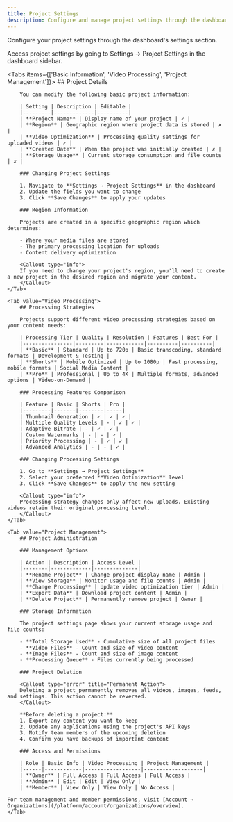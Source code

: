 ```yaml
---
title: Project Settings
description: Configure and manage project settings through the dashboard
---
```



Configure your project settings through the dashboard's settings section.

<Callout type="info">
Access project settings by going to Settings → Project Settings in the dashboard sidebar.
</Callout>

<Tabs items={['Basic Information', 'Video Processing', 'Project Management']}>
    <Tab value="Basic Information">
        ## Project Details
        
        You can modify the following basic project information:

        | Setting | Description | Editable |
        |---------|-------------|----------|
        | **Project Name** | Display name of your project | ✓ |
        | **Region** | Geographic region where project data is stored | ✗ |
        | **Video Optimization** | Processing quality settings for uploaded videos | ✓ |
        | **Created Date** | When the project was initially created | ✗ |
        | **Storage Usage** | Current storage consumption and file counts | ✗ |

        ### Changing Project Settings

        1. Navigate to **Settings → Project Settings** in the dashboard
        2. Update the fields you want to change
        3. Click **Save Changes** to apply your updates

        ### Region Information

        Projects are created in a specific geographic region which determines:

        - Where your media files are stored
        - The primary processing location for uploads
        - Content delivery optimization

        <Callout type="info">
        If you need to change your project's region, you'll need to create a new project in the desired region and migrate your content.
        </Callout>
    </Tab>

    <Tab value="Video Processing">
        ## Processing Strategies

        Projects support different video processing strategies based on your content needs:

        | Processing Tier | Quality | Resolution | Features | Best For |
        |----------------|---------|------------|----------|----------|
        | **Basic** | Standard | Up to 720p | Basic transcoding, standard formats | Development & Testing |
        | **Shorts** | Mobile Optimized | Up to 1080p | Fast processing, mobile formats | Social Media Content |
        | **Pro** | Professional | Up to 4K | Multiple formats, advanced options | Video-on-Demand |

        ### Processing Features Comparison

        | Feature | Basic | Shorts | Pro |
        |---------|-------|--------|-----|
        | Thumbnail Generation | ✓ | ✓ | ✓ |
        | Multiple Quality Levels | - | ✓ | ✓ |
        | Adaptive Bitrate | - | ✓ | ✓ |
        | Custom Watermarks | - | - | ✓ |
        | Priority Processing | - | ✓ | ✓ |
        | Advanced Analytics | - | - | ✓ |

        ### Changing Processing Settings

        1. Go to **Settings → Project Settings**
        2. Select your preferred **Video Optimization** level
        3. Click **Save Changes** to apply the new setting

        <Callout type="info">
        Processing strategy changes only affect new uploads. Existing videos retain their original processing level.
        </Callout>
    </Tab>

    <Tab value="Project Management">
        ## Project Administration

        ### Management Options

        | Action | Description | Access Level |
        |--------|-------------|--------------|
        | **Rename Project** | Change project display name | Admin |
        | **View Storage** | Monitor usage and file counts | Admin |
        | **Change Processing** | Update video optimization tier | Admin |
        | **Export Data** | Download project content | Admin |
        | **Delete Project** | Permanently remove project | Owner |

        ### Storage Information

        The project settings page shows your current storage usage and file counts:

        - **Total Storage Used** - Cumulative size of all project files
        - **Video Files** - Count and size of video content
        - **Image Files** - Count and size of image content
        - **Processing Queue** - Files currently being processed

        ### Project Deletion

        <Callout type="error" title="Permanent Action">
        Deleting a project permanently removes all videos, images, feeds, and settings. This action cannot be reversed.
        </Callout>

        **Before deleting a project:**
        1. Export any content you want to keep
        2. Update any applications using the project's API keys
        3. Notify team members of the upcoming deletion
        4. Confirm you have backups of important content

        ### Access and Permissions

        | Role | Basic Info | Video Processing | Project Management |
        |------|------------|------------------|-------------------|
        | **Owner** | Full Access | Full Access | Full Access |
        | **Admin** | Edit | Edit | View Only |
        | **Member** | View Only | View Only | No Access |

    For team management and member permissions, visit [Account → Organizations](/platform/account/organizations/overview).
    </Tab>
</Tabs>
